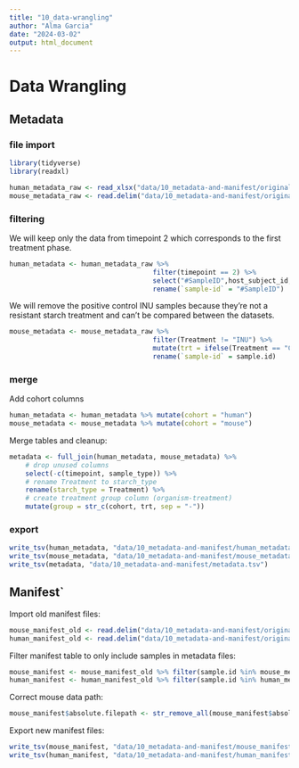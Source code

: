 ```yaml
---
title: "10_data-wrangling"
author: "Alma Garcia"
date: "2024-03-02"
output: html_document
---
```


# Data Wrangling

## Metadata
### file import

```r
library(tidyverse)
library(readxl)
```

```r
human_metadata_raw <- read_xlsx("data/10_metadata-and-manifest/original_files/original_human_metadata.xlsx")
mouse_metadata_raw <- read.delim("data/10_metadata-and-manifest/original_files/original_mouse_metadata.tsv")
```

### filtering

We will keep only the data from timepoint 2 which corresponds to the first treatment phase. 
```r
human_metadata <- human_metadata_raw %>% 
									filter(timepoint == 2) %>%
									select("#SampleID",host_subject_id, timepoint, trt) %>%
									rename(`sample-id` = "#SampleID")
```

We will remove the positive control INU samples because they're not a resistant starch treatment and can't be compared between the datasets. 
```r
mouse_metadata <- mouse_metadata_raw %>% 
									filter(Treatment != "INU") %>%
									mutate(trt = ifelse(Treatment == "CTL", "C", "RS")) %>%
									rename(`sample-id` = sample.id)
```

### merge
Add cohort columns
```r
human_metadata <- human_metadata %>% mutate(cohort = "human")
mouse_metadata <- mouse_metadata %>% mutate(cohort = "mouse")
```

Merge tables and cleanup:
```r
metadata <- full_join(human_metadata, mouse_metadata) %>%
	# drop unused columns
	select(-c(timepoint, sample_type)) %>%
	# rename Treatment to starch_type
	rename(starch_type = Treatment) %>%
	# create treatment group column (organism-treatment)
	mutate(group = str_c(cohort, trt, sep = "-"))
```

### export

```r
write_tsv(human_metadata, "data/10_metadata-and-manifest/human_metadata.tsv")
write_tsv(mouse_metadata, "data/10_metadata-and-manifest/mouse_metadata.tsv")
write_tsv(metadata, "data/10_metadata-and-manifest/metadata.tsv")
```

## Manifest`

Import old manifest files:
```r
mouse_manifest_old <- read.delim("data/10_metadata-and-manifest/original_files/original_mouse_manifest.tsv")
human_manifest_old <- read.delim("data/10_metadata-and-manifest/original_files/original_human_manifest.txt")
```

Filter manifest table to only include samples in metadata files:
```r
mouse_manifest <- mouse_manifest_old %>% filter(sample.id %in% mouse_metadata$`sample-id`)
human_manifest <- human_manifest_old %>% filter(sample.id %in% human_metadata$`sample-id`)
```

Correct mouse data path:
```r
mouse_manifest$absolute.filepath <- str_remove_all(mouse_manifest$absolute.filepath, "diabetes/")
```

Export new manifest files:
```r
write_tsv(mouse_manifest, "data/10_metadata-and-manifest/mouse_manifest.tsv")
write_tsv(human_manifest, "data/10_metadata-and-manifest/human_manifest.tsv")
```